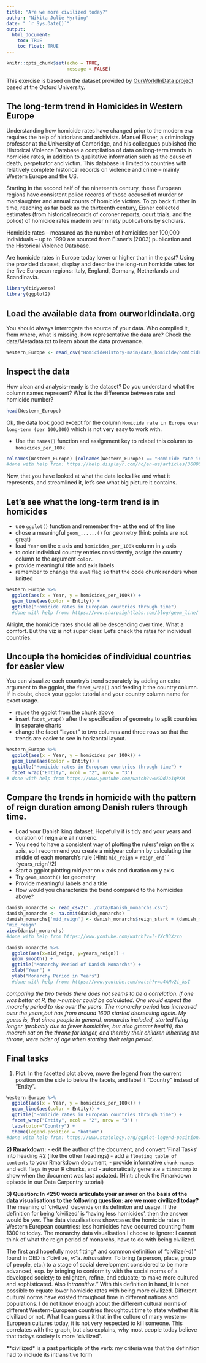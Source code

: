 ```yaml
---
title: "Are we more civilized today?"
author: "Nikita Julie Myrting"
date: " `r Sys.Date()`"
output:
  html_document:
    toc: TRUE
    toc_float: TRUE
---
```


```r
knitr::opts_chunk$set(echo = TRUE, 
                      message = FALSE)
```

This exercise is based on the dataset provided by [OurWorldInData project](https://ourworldindata.org/homicides) based at the Oxford University.

## The long-term trend in Homicides in Western Europe

Understanding how homicide rates have changed prior to the modern era requires the help of historians and archivists. Manuel Eisner, a criminology professor at the University of Cambridge, and his colleagues published the Historical Violence Database \href{https://cjrc.osu.edu/research/interdisciplinary/hvd}: a compilation of data on long-term trends in homicide rates, in addition to qualitative information such as the cause of death, perpetrator and victim. This database is limited to countries with relatively complete historical records on violence and crime – mainly Western Europe and the US.

Starting in the second half of the nineteenth century, these European regions have consistent police records of those accused of murder or manslaughter and annual counts of homicide victims. To go back further in time, reaching as far back as the thirteenth century, Eisner collected estimates (from historical records of coroner reports, court trials, and the police) of homicide rates made in over ninety publications by scholars.

Homicide rates – measured as the number of homicides per 100,000 individuals – up to 1990 are sourced from Eisner’s (2003) publication and the Historical Violence Database. 

Are homicide rates in Europe today lower or higher than in the past? Using the provided dataset, display and describe the long-run homicide rates for the five European regions: Italy, England, Germany, Netherlands and Scandinavia.

```r
library(tidyverse)
library(ggplot2)
```

## Load the available data from ourworldindata.org

You should always interrogate the source of your data. Who compiled it, from where, what is missing, how representative the data are? Check the data/Metadata.txt to learn about the data provenance.

```r
Western_Europe <- read_csv("HomicideHistory-main/data_homicide/homicide-rates-across-western-europe.csv")
```

## Inspect the data

How clean and analysis-ready is the dataset? Do you understand what the column names represent? What is the difference between rate and homicide number?

```r
head(Western_Europe)
```

Ok, the data look good except for the column `Homicide rate in Europe over long-term (per 100,000)` which is not very easy to work with.

- Use the `names()` function and assignment key to relabel this column to `homicides_per_100k` 

```r
colnames(Western_Europe) [colnames(Western_Europe) == "Homicide rate in Europe over long-term (per 100,000) (homicides per 100,000 people)"] = "homicides_per_100k"
#done with help from: https://help.displayr.com/hc/en-us/articles/360002876876-How-to-Relabel-Rows-and-Columns-in-an-R-Table
```

Now, that you have looked at what the data looks like and what it represents, and streamlined it, let's see what big picture it contains.

## Let's see what the long-term trend is in homicides

- use `ggplot()` function and remember the`+` at the end of the line
- chose a meaningful `geom_......()`  for geometry (hint: points are not great)
- load `Year` on the `x` axis and `homicides_per_100k` column in y axis
- to color individual country entries consistently, assign the country column to the argument `color`.
- provide meaningful title and axis labels
- remember to change the `eval` flag so that the code chunk renders when knitted 


```r
Western_Europe %>%
  ggplot(aes(x = Year, y = homicides_per_100k)) +
  geom_line(aes(color = Entity)) +
  ggtitle("Homicide rates in European countries through time")
  #done with help from: https://www.sharpsightlabs.com/blog/geom_line/ and R-markdown cheat sheet
```
Alright, the homicide rates should all be descending over time. What a comfort. But the viz is not super clear. Let's check the rates for individual countries.

## Uncouple the homicides of individual countries for easier view

You can visualize each country's trend separately by adding an extra argument to the ggplot, the `facet_wrap()` and feeding it the country column. If in doubt, check your ggplot tutorial and your country column name for exact usage.

- reuse the ggplot from the chunk above
- insert `facet_wrap()` after the specification of geometry to split countries in separate charts
- change the facet "layout" to two columns and three rows so that the trends are easier to see in horizontal layout. 


```r
Western_Europe %>%
  ggplot(aes(x = Year, y = homicides_per_100k)) +
  geom_line(aes(color = Entity)) +
  ggtitle("Homicide rates in European countries through time") +
  facet_wrap("Entity", ncol = "2", nrow = "3")
# done with help from https://www.youtube.com/watch?v=wGDdJo1qPXM
```

## Compare the trends in homicide with the pattern of reign duration among Danish rulers through time.

- Load your Danish king dataset. Hopefully it is tidy and your years and duration of reign are all numeric.
- You need to have a consistent way of plotting the rulers' reign on the x axis, so I recommend you create a midyear column by calculating the middle of each monarch's rule (Hint: `mid_reign` = `reign_end`` - (`years_reign`/2)
- Start a ggplot plotting midyear on x axis and duration on y axis
- Try `geom_smooth()` for geometry 
- Provide meaningful labels and a title
- How would you characterize the trend compared to the homicides above?

```r
danish_monarchs <- read_csv2("../data/Danish_monarchs.csv")
danish_monarchs <- na.omit(danish_monarchs)
danish_monarchs['mid_reign'] <- danish_monarchs$reign_start + (danish_monarchs$years_reign/2)
'mid_reign'
view(danish_monarchs)
#done with help from https://www.youtube.com/watch?v=l-YXcD3Xzxo
```


```r
danish_monarchs %>% 
  ggplot(aes(x=mid_reign, y=years_reign)) +
  geom_smooth() +
  ggtitle("Monarchy Period of Danish Monarchs") +
  xlab("Year") +
  ylab("Monarchy Period in Years")
  #done with help from: https://www.youtube.com/watch?v=u4AMv2i_ksI
```
*comparing the two trends there does not seems to be a correlation. If one was better at R, the r-number could be calculated. One would expect the moarchy period to rise over the years. The monarchy period has increased over the years,but  has from around 1600 started decreasing again. My guess is, that since people in general, monarchs included, started living longer (probably due to fewer homicides, but also greater health), the moarch sat on the throne for longer, and thereby their children inheriting the throne, were older of age when starting their reign period.*

## Final tasks 

1) Plot: In the facetted plot above, move the legend from the current position on the side to below the facets, and label it "Country" instead of "Entity".

```r
Western_Europe %>% 
  ggplot(aes(x = Year, y = homicides_per_100k)) +
  geom_line(aes(color = Entity)) +
  ggtitle("Homicide rates in European countries through time") +
  facet_wrap("Entity", ncol = "2", nrow = "3") +
  labs(color="Country") +
  theme(legend.position = "bottom")
#done with help from: https://www.statology.org/ggplot-legend-position/
```

**2) Rmarkdown:** 
  - edit the author of the document, and convert 'Final Tasks' into heading #2 (like the other headings) 
  - add a `floating table of contents` to your Rmarkdown document, 
  - provide informative `chunk-names` and edit flags in your R chunks, and
  - automatically generate a `timestamp` to show when the document was last updated. (Hint: check the Rmarkdown episode in our Data Carpentry tutorial)

**3) Question: In <250 words articulate your answer on the basis of the data visualisations to the following question: are we more civilized today?**  
The meaning of 'civlized' depends on its definiton and usage.  If the definition for being 'civilized' is 'having less homicides', then the answer would be *yes*. The data visualisations showcases the homicide rates in Western European countries: less homicides have occurred counting from 1300 to today. The monarchy data visualisation I choose to ignore: I cannot think of what the reign period of monarchs, have to do with being civilized.

The first and hopefully most fitting* and common definition of "civilize(-d)" found in OED is :"civilize, *v*: "a. *intransitive.* To bring (a person, place, group of people, etc.) to a stage of social development considered to be more advanced, esp. by bringing to conformity with the social norms of a developed society; to enlighten, refine, and educate; to make more cultured and sophisticated. Also *intransitive*." 
With this definition in hand, it is not possible to equate lower homicide rates with being more civilized. Different cultural norms have existed throughout time in different nations and populations. I do not know enough about the different cultural norms of different Western-European countries throughtout time to state whether it is civilized or not. What I can guess it that in the culture of many western-European cultures today, it is not very respected to kill someone. This correlates with the graph, but also explains, why most people today believe that todays society is more "civilized". 

**civilized* is a past participle of the verb: my criteria was that the definition had to include its intransitive form

